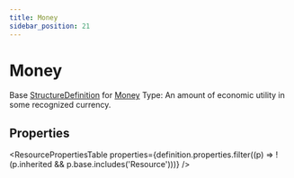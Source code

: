```yaml
---
title: Money
sidebar_position: 21
---
```


# Money

Base <a href="/docs/api/fhir/resources/structuredefinition">StructureDefinition</a> for <a href="/docs/api/fhir/datatypes/money">Money</a> Type: An amount of economic utility in some recognized currency.



## Properties

<ResourcePropertiesTable properties={definition.properties.filter((p) => !(p.inherited && p.base.includes('Resource')))} />



